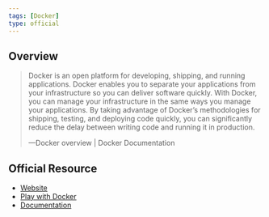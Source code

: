 ```yaml
---
tags: [Docker]
type: official
---
```


## Overview

<blockquote class="overview" cite="https://docs.docker.com/get-started/overview/">

Docker is an open platform for developing, shipping, and running applications. Docker enables you to separate your applications from your infrastructure so you can deliver software quickly. With Docker, you can manage your infrastructure in the same ways you manage your applications. By taking advantage of Docker’s methodologies for shipping, testing, and deploying code quickly, you can significantly reduce the delay between writing code and running it in production.

<footer>&mdash;Docker overview | Docker Documentation</footer>

</blockquote>

## Official Resource

- <a href="https://www.docker.com" target="_blank" rel="noreferrer">
    Website
  </a>
- <a href="https://labs.play-with-docker.com" target="_blank" rel="noreferrer">
    Play with Docker
  </a>
- <a href="https://docs.docker.com" target="_blank" rel="noreferrer">
    Documentation
  </a>
